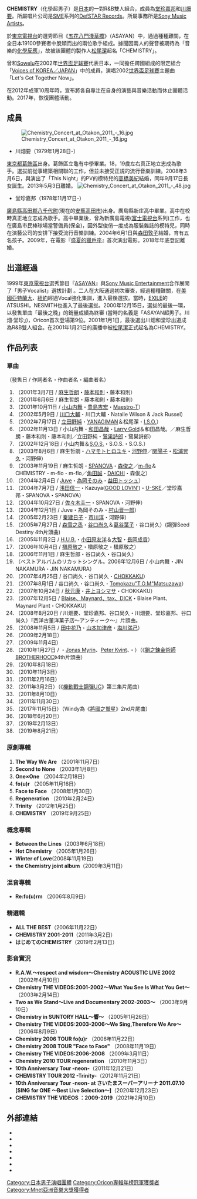 {{noteTA
|T=zh-hans:化学超男子;zh-hk:CHEMISTRY;zh-tw:化學超男子; 
}}
{{藝人
| 姓名     = {{lang|ja|CHEMISTRY}}
| 類型     = 組合
| 圖片     = Chemistry at Otakon 2011 - 07.jpg
| 圖片尺寸 = 
| 圖片簡介 = 
| 國籍     = {{JPN}}
| 民族     = 
| 籍貫     = 
| 出生日期 = 1978年11月17日（堂珍嘉邦）<br />1979年1月28日（川畑要）
| 出生地點 = 廣島（堂珍嘉邦）<br />東京（川畑要）
| 逝世日期 = 
| 逝世地點 = 
| 職業     = 
| 語言     = 日語
| 音樂類型 = [[J-POP|J-POP]]
| 演奏樂器 = 
| 出身地   = 
| 出道作   = 
| 出道日期 = 
| 代表作   = 
| 活躍年代 = 2001年－2012年<br/>2017年 -
| 唱片公司 = [[DefSTAR_Records|DefSTAR Records]]
| 經紀公司 = [[Sony_Music_Artists|Sony Music Artists]]
| 網站     = {{URL|www.chemistry-official.net}}
| 相關團體 = 
| 獎項     = 
| IMDb    = 
| 現任成員 = 堂珍嘉邦<br />川畑要
| 過往成員 = 
}}
'''CHEMISTRY'''（化學超男子）是[[日本|日本]]的一對R&B雙人組合，成員為[[堂珍嘉邦|堂珍嘉邦]]和[[川畑要|川畑要]]。所屬唱片公司是[[日本新力音樂|SME]]系列的[[DefSTAR_Records|DefSTAR Records]]。所屬事務所是[[Sony_Music_Artists|Sony Music Artists]]。

於[[東京電視台|東京電視台]]的選秀節目《[[五花八門淺草橋|五花八門淺草橋]]》（ASAYAN）中，通過種種難關，在全日本19100參賽者中脫穎而出的兩位歌手組成。據聞因兩人的聲音被期待為「音樂的[[化學反應|化學反應]]」，故被該團體的製作人[[松尾潔|松尾潔]]起名「CHEMISTRY」。

曾和[[Sowelu|Sowelu]]在2002年[[世界盃足球賽|世界盃足球賽]]代表日本，一同擔任跨國組成的限定組合「[[Voices_of_KOREA／JAPAN|Voices of KOREA／JAPAN]]」中的成員，演唱2002[[世界盃足球賽|世界盃足球賽]]主題曲「Let's Get Together Now」。

在2012年成軍10周年時，宣布將各自專注在自身的演藝與音樂活動而休止團體活動。2017年，恢復團體活動。

== 成員 ==
[[File:Chemistry_Concert_at_Otakon_2011_-_16.jpg|left]]
*川畑要（1979年1月28日-）

[[東京都|東京都]][[葛飾區|葛飾區]]出身。葛飾區立龜有中學畢業。18，19歲左右真正地立志成為歌手。選拔前從事建築相關聯的工作，但並未接受正規的流行音樂訓練。2008年3月6日，與演出了「This Night」的PV的模特兒的[[高橋美紀|高橋美紀]]結婚，同年9月17日長女誕生。2013年5月3日離婚。
[[File:Chemistry_Concert_at_Otakon_2011_-_48.jpg|left]]
*堂珍嘉邦（1978年11月17日-）
[[廣島縣|廣島縣]][[高田郡|高田郡]][[八千代町|八千代町]](現在的[[安藝|安藝]][[高田市|高田市]])出身。廣島縣新庄高中畢業。高中在校時真正地立志成為歌手。高中畢業後，曾為新廣島電視([[富士電視台|富士電視台]]系列)工作，也在廣島市民棒球場當警備員(保全)，因外型俊俏一度成為服裝雜誌的模特兒，同時在演藝公司的安排下接受流行音樂訓練。2004年6月1日與[[森田敦子|森田敦子]]結婚，育有五名孩子。2009年，在電影『[[盛夏的獵戶座|盛夏的獵戶座]]』首次演出電影。2018年年底登記離婚。

== 出道經過 ==
1999年[[東京電視台|東京電視台]]選秀節目『[[ASAYAN|ASAYAN]]』與[[日本新力音樂|Sony Music Entertainment]]合作展開了「男子Vocalist」選拔計劃 。二人在大阪通過初次審查，經過種種難關，在[[美國|美國]][[亞特蘭大|亞特蘭大]]、[[紐約|紐約]]經過Vocal強化集訓，進入最後選拔。當時，[[EXILE|EXILE]]的ATSUSHI，NESMITH也進入了最後選拔。2000年12月15日，選拔的最後一環，以發售單曲「最後之晚」的銷量成績為終審 (當時的名義是「ASAYAN超男子。川畑·堂珍」)，Oricon首次登場第9位。2001年1月1日，最後選出川畑和堂珍出道成為R&B雙人組合。在2001年1月21日的廣播中被[[松尾潔|松尾潔]]正式起名為CHEMISTRY。

== 作品列表 ==
=== 單曲 ===
（發售日 / 作詞者名・作曲者名・編曲者名）
#'''{{lang|ja|PIECES OF A DREAM|}}'''（2001年3月7日 / [[麻生哲朗|麻生哲朗]]・[[藤本和則|藤本和則]]・藤本和則）
#'''{{lang|ja|Point of No Return/君をさがしてた 〜The Wedding Song〜|Point of No Return／君をさがしてた 〜The Wedding Song〜|}}'''（2001年6月6日 / 麻生哲朗・藤本和則・藤本和則）
#'''{{lang|ja|You Go Your Way|}}'''（2001年10月11日 / [[小山内舞|小山内舞]]・[[豊島吉宏|豊島吉宏]]・[[豊島吉宏|Maestro-T]]）
#'''{{lang|ja|君をさがしてた 〜New Jersey United〜|}}''' （2002年5月9日 / [[川口大輔|川口大輔]]・川口大輔・Natalie Wilson & Jack Russel）
#'''{{lang|ja|FLOATIN'|}}''' （2002年7月17日 / [[立田野純|立田野純]]・[[YANAGIMAN|YANAGIMAN]]＆松尾潔・[[I.S.O.|I.S.O.]]） 
#'''{{lang|ja|It Takes Two|It Takes Two／SOLID DREAM／MOVE ON|}}'''（2002年11月13日 / 小山内舞・[[和田昌哉|和田昌哉]]・[[Larry_Gold|Larry Gold]]＆和田昌哉。／麻生哲朗・藤本和則・藤本和則／立田野純・[[鷺巣詩郎|鷺巣詩郎]]・鷺巣詩郎）
#'''{{lang|ja|My Gift to You|}}''' （2002年12月18日 / 小山内舞＆[[Skoop_On_Somebody|S.O.S.]]・S.O.S.・S.O.S.）
#'''{{lang|ja|アシタヘカエル/Us|アシタヘカエル／Us|}}'''（2003年8月6日 / 麻生哲朗・[[ハマモトヒロユキ|ハマモトヒロユキ]]・[[河野伸|河野伸]]／[[関陽子|関陽子]]・[[松浦晃久|松浦晃久]]・河野伸）
#'''{{lang|ja|YOUR NAME NEVER GONE/Now or Never/You Got Me|YOUR NAME NEVER GONE／Now or Never／You Got Me|}}''' （2003年11月19日 / 麻生哲朗・[[SPANOVA|SPANOVA]]・[[森俊之|森俊之]]／[[m-flo|m-flo]]＆CHEMISTRY・m-flo・m-flo／[[角田誠|角田誠]]・[[DAICHI|DAICHI]]・森俊之）
#'''{{lang|ja|So in Vain|}}''' （2004年2月4日 / [[Juve|Juve]]・[[為岡そのみ|為岡そのみ]]・[[益田トッシュ|益田トッシュ]]）
#'''{{lang|ja|mirage in blue/いとしい人(Single Ver.)|mirage in blue／いとしい人(Single Ver.)|}}'''（2004年7月7日 / [[浅田信一|浅田信一]]・Kazuya([[GOOD_LOVIN'|GOOD LOVIN']])・[[U-SKE|U-SKE]]／堂珍嘉邦・SPANOVA・SPANOVA）
#'''{{lang|ja|Long Long Way|}}'''（2004年10月27日 / [[佐々木圭一|佐々木圭一]]・SPANOVA・河野伸）
#'''{{lang|ja|白の吐息|}}'''（2004年12月1日 / Juve・為岡そのみ・[[村山晋一郎|村山晋一郎]]）
#'''{{lang|ja|キミがいる|}}'''（2005年2月23日 / [[秦建日子|秦建日子]]・[[市川淳|市川淳]]・河野伸）
#'''{{lang|ja|Wings of Words|}}'''（2005年7月27日 / [[森雪之丞|森雪之丞]]・[[谷口尚久|谷口尚久]]＆[[葛谷葉子|葛谷葉子]]・谷口尚久）(鋼彈Seed Destiny 4th片頭曲)
#'''{{lang|ja|almost in love|}}'''（2005年11月2日 / [[H.U.B.|H.U.B.]]・[[小田原友洋|小田原友洋]]＆[[大智|大智]]・[[長岡成貢|長岡成貢]]）
#'''{{lang|ja|約束の場所|}}'''（2006年10月4日 / [[槇原敬之|槇原敬之]]・槇原敬之・槇原敬之）
#'''{{lang|ja|遠影 feat. John Legend|}}'''（2006年11月1日 / 麻生哲郎・谷口尚久・谷口尚久）
#'''{{lang|ja|Top of the World (CHEMISTRY)|Top of the World|}}'''（ベストアルバムのリカットシングル。2006年12月6日 / 小山内舞・JIN NAKAMURA・JIN NAKAMURA）
#'''{{lang|ja|空の奇跡|}}'''（2007年4月25日 / 谷口尚久・谷口尚久・[[CHOKKAKU|CHOKKAKU]]）
#'''{{lang|ja|This Night|}}'''（2007年8月1日 / 谷口尚久・谷口尚久・[[Tomokazu"T.O.M"Matsuzawa|Tomokazu"T.O.M"Matsuzawa]]）
#'''{{lang|ja|最期の川|}}'''（2007年10月24日 / [[秋元康|秋元康]]・[[井上ヨシマサ|井上ヨシマサ]]・CHOKKAKU）
#'''{{lang|ja|輝く夜|}}'''（2007年12月5日 / [[MONKEY_MAJIK|Blaise、Maynard、tax、DICK]]・Blaise Plant、Maynard Plant・CHOKKAKU）
#'''{{lang|ja|Life goes on|Life goes on|}}'''（2008年8月20日 / 川畑要、堂珍嘉邦、谷口尚久・川畑要、堂珍嘉邦、谷口尚久）『西洋古董洋菓子店～アンティーク～』片頭曲。
#'''{{lang|ja|恋する雪 愛する空|}}'''（2008年11月5日 / [[田中花乃|田中花乃]]・[[山本加津彦|山本加津彦]]・[[塩川満己|塩川満己]]）
#'''{{lang|ja|a Place for Us|}}'''（2009年2月18日）
#'''{{lang|ja|あの日・・・ feat. 童子-T／Once Again|}}'''（2009年11月4日）
#'''{{lang|ja|Period|}}'''（2010年1月27日 / {{lang|ja|[[川畑要|川畑要]]|}}・[[Jonas_Myrin|Jonas Myrin]]、[[Peter_Kvint|Peter Kvint]]、{{lang|ja|[[江上浩太郎|江上浩太郎]]|}}・{{lang|ja|[[板垣祐介|板垣祐介]]|}}）（《[[鋼之鍊金術師_BROTHERHOOD|鋼之鍊金術師 BROTHERHOOD]]》4th片頭曲）
#'''{{lang|ja|Shawty|}}'''（2010年8月18日）
#'''{{lang|ja|Keep Your Love|}}'''（2010年11月3日）
#'''{{lang|ja|a better tomorrow|}}'''（2011年2月16日）
#'''{{lang|ja|[[Merry-go-round_(CHEMISTRY单曲)|merry-go-round]]|}}'''（2011年3月2日）（《[[機動戰士GUNDAM_UC|機動戰士鋼彈UC]]》第三集片尾曲）
#'''{{lang|ja|Independence|}}'''（2011年8月10日）
#'''{{lang|ja|eternal smile|}}'''（2011年11月30日）
#'''{{lang|ja|Windy / ユメノツヅキ|}}'''（2017年11月15日）（Windy為《[[將國之鷲星|將國之鷲星]]》2nd片尾曲）
#'''{{lang|ja|Heaven Only Knows / 13ヶ月|}}'''（2018年6月20日）
#'''{{lang|ja|もしも / 夜行バス|}}'''（2019年2月13日）
#'''{{lang|ja|Angel / Still Walking|}}'''（2019年8月21日）

=== 原創專輯 ===
#'''The Way We Are''' （2001年11月7日）
#'''Second to None''' （2003年1月8日）
#'''One×One''' （2004年2月18日）
#'''fo(u)r''' （2005年11月16日）
#'''Face to Face''' （2008年1月30日）
#'''Regeneration''' （2010年2月24日）
#'''Trinity''' （2012年1月25日）
#'''CHEMISTRY''' （2019年9月25日）

=== 概念專輯 ===
*'''Between the Lines'''（2003年6月18日）
*'''Hot Chemistry''' （2005年1月26日）
*'''Winter of Love'''(2008年11月19日)
*'''the Chemistry joint album'''（2009年3月11日）

=== 混音專輯 ===
*'''Re:fo(u)rm''' （2006年8月9日）

=== 精選輯 ===
*'''ALL THE BEST'''（2006年11月22日）
*'''CHEMISTRY 2001-2011'''（2011年3月2日）
*'''はじめてのCHEMISTRY'''（2019年2月13日）

=== 影音實況 ===
*'''R.A.W.～respect and wisdom～Chemistry ACOUSTIC LIVE 2002''' （2002年4月10日）
*'''Chemistry THE VIDEOS:2001-2002～What You See Is What You Get～''' （2003年2月14日）
*'''Two as We Stand～Live and Documentary 2002-2003～''' （2003年9月10日）
*'''Chemistry in SUNTORY HALL～響～''' （2005年1月26日）
*'''Chemistry THE VIDEOS:2003-2006～We Sing,Therefore We Are～''' （2006年8月9日）
*'''Chemistry 2006 TOUR fo(u)r''' （2006年11月22日）
*'''Chemistry 2008 TOUR "Face to Face"''' （2008年11月19日）
*'''Chemistry THE VIDEOS:2006-2008''' （2009年3月11日）
*'''Chemistry 2010 TOUR regeneration ''' （2010年11月3日）
*'''10th Anniversary Tour -neon- '''（2011年12月21日）
*'''CHEMISTRY TOUR 2012 -Trinity-  '''（2012年11月21日）
*'''10th Anniversary Tour -neon- at さいたまスーパーアリーナ 2011.07.10 [SING for ONE ～Best Live Selection～]  '''（2020年12月23日）
*'''CHEMISTRY THE VIDEOS ：2009-2019 '''（2021年2月10日）

== 外部連結 ==
* {{Twitter|CHEMISTRY_2011|CHEMISTRY}}
* {{YouTube|channel=UCKqZLmcDAWqDyyXUfYNNpVQ|CHEMISTRY Official YouTube Channel}}
* {{Twitter|KanameKawabata|川畑 要official}}
* {{Instagram|kawabata1979|川畑 要 (CHEMISTRY)}}
* {{Facebook|Dohuzu|堂珍嘉邦OFFICIAL}}
* {{Twitter|Dohuzu|堂珍嘉邦_OFFICIAL}}
* {{Instagram|yoshikuni_dohchin_official|堂珍嘉邦OFFICIAL}}

{{CHEMISTRY}}
{{Oricon專輯年榜冠軍|2003年}}

{{Authority control}}
{{DEFAULTSORT:Chemistry}}
[[Category:日本男子演唱團體|Category:日本男子演唱團體]]
[[Category:Oricon專輯年榜冠軍獲獎者|Category:Oricon專輯年榜冠軍獲獎者]]
[[Category:Mnet亞洲音樂大獎獲得者|Category:Mnet亞洲音樂大獎獲得者]]